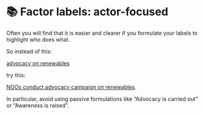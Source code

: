 # 📚 Factor labels: actor-focused{#xfactor-labels-actors}



Often you will find that it is easier and clearer if you formulate your labels to highlight who does what. 

So instead of this:

<u>advocacy on renewables</u>

try this:

<u>NGOs conduct advocacy campaign on renewables</u>.  

In particular, avoid using passive formulations like "Advocacy is carried out" or "Awareness is raised".
